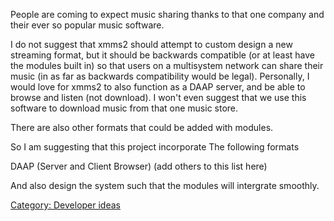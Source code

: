 {{Navbar}}

People are coming to expect music sharing thanks to that one company and their ever so popular music software.

I do not suggest that xmms2 should attempt to custom design a new streaming format, but it should be backwards compatible (or at least have the modules built in) so that users on a multisystem network can share their music (in as far as backwards compatibility would be legal).  Personally, I would love for xmms2 to also function as a DAAP server, and be able to browse and listen (not download).  I won't even suggest that we use this software to download music from that one music store.

There are also other formats that could be added with modules.   

So I am suggesting that this project incorporate 
The following formats

DAAP (Server and Client Browser)
(add others to this list here)

And also design the system such that the modules will intergrate smoothly.

{{Discuss|Music_Sharing|music sharing}}

[[Category: Developer ideas]]